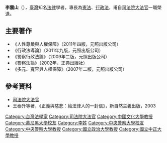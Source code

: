 {{Infobox Judge
| name = 李震山
| image = 
| caption = 
| order = 
| office = 司法院大法官
| term_start = 2007年
| term_end = 2015年
| nominator = [[陳水扁|陳水扁]]
| birth_date = {{Birth date and age|year=1951|month=1|day=10}}
| death_date =
| death_place = 
| nationality = {{ROC}}
| alma_mater = {{Flagicon|ROC}} [[中央警官學校|中央警官學校]]<br/>{{Flagicon|GER}} [[慕尼黑大學|慕尼黑大學]]
| profession = 行政法專題研究、憲法、行政法、警察法
|educate=
*[[國立屏東高級中學|臺灣省立屏東高級中學]]
*中央警官學校正科39期行政警察學系學士<span style="color: blue;">（1974年）</span>
*中央警官學校行政警察研究所碩士<span style="color: blue;">（1979年）</span>
*德國慕尼黑大學公法學博士<span style="color: blue;">（1985年）</span>
|past=
*中央警察大學副教授、教授<span style="color: blue;">（1985年－1998年）</span>
*中央警察大學國境警察學系系主任<br><span style="color: blue;">（1990年－1993年，1996年－1997年）</span>
*中央警察大學法律系系主任及法研所所長<br><span style="color: blue;">（1997年－1998年）</span>
*中國文化大學法律系教授<span style="color: blue;">（1998年－1999年）</span>
*[[國立中正大學法學院|國立中正大學法律系]]教授<span style="color: blue;">（1999年－2004年）</span>
*國立政治大學法律系教授<span style="color: blue;">（2004年－2007年）</span>
*司法院大法官<span style="color: blue;">（2007年－2015年）</span></div>
}}

'''李震山'''（{{bd|1951年|1月10日}}），[[臺灣|臺灣]]知名[[法律|法律]]學者，專長為[[憲法|憲法]]、[[行政法|行政法]]，甫自[[司法院大法官|司法院大法官]]一職榮退。

==主要著作==
* 《人性尊嚴與人權保障》（2011年四版，元照出版公司）
* 《行政法導論》（2011年九版，元照出版公司）
* 《警察行政法論》（2009年二版，元照出版公司）
* 《警察法論》（2002年，正典出版社）
* 《多元、寬容與人權保障》（2007年二版，元照出版公司）

==參考資料==
*[http://www.judicial.gov.tw/CONSTITUTIONALCOURT/p01_03_01.asp?curno=83 司法院大法官] {{Wayback|url=http://www.judicial.gov.tw/CONSTITUTIONALCOURT/p01_03_01.asp?curno=83 |date=20160305011816 }}
* 王泰升等著，《正義與慈悲：給法律人的一封信》，新自然主義出版，2003

{{中華民國歷屆司法院大法官列表}}
{{Wikisource author}}
{{DEFAULTSORT:L}}
[[Category:台灣法學家|Category:台灣法學家]]
[[Category:司法院大法官|Category:司法院大法官]]
[[Category:中國文化大學教授|Category:中國文化大學教授]]
[[Category:慕尼黑大學校友|Category:慕尼黑大學校友]]
[[Category:李姓|Category:李姓]]
[[Category:中央警察大學校友|Category:中央警察大學校友]] 
[[Category:中央警察大學教授|Category:中央警察大學教授]]
[[Category:國立政治大學教授|Category:國立政治大學教授]] 
[[Category:國立中正大學教授|Category:國立中正大學教授]]